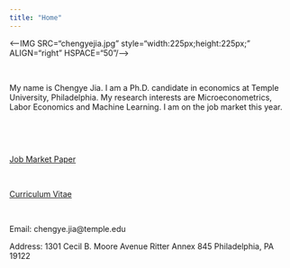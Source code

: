 ```yaml
---
title: "Home"
---
```

<!--<br>-->


<--IMG SRC="chengyejia.jpg" style="width:225px;height:225px;" ALIGN="right" HSPACE="50"/-->

<br>

My name is Chengye Jia. I am a Ph.D. candidate in economics at Temple University, Philadelphia. My research interests are Microeconometrics, Labor Economics and Machine Learning. I am on the job market this year. 

<br>

<!--I am on the job market this year, and I am available for interviews.

shall be attending the AEA/ASSA 2020 Annual Meetings in San Diego, CA, January 3-5.-->

<br>

<a href="CHENGYEJIA_JMP.pdf#" class="download" title="Download JMP as PDF">Job Market Paper</a>

<br>

<a href="CHENGYEJIA_CV.pdf#" class="download" title="Download CV as PDF">Curriculum Vitae</a>			

<br>

<!--Email: estsyawo[at]temple[dot]edu, estsyawo[at]gmail[dot]com-->
Email: chengye.jia\@temple.edu

Address: 1301 Cecil B. Moore Avenue Ritter Annex 845 Philadelphia, PA 19122


